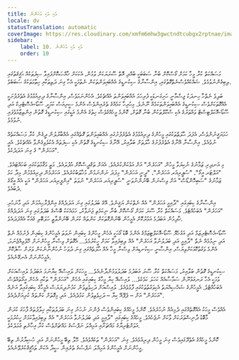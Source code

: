 ```yaml
---
title: އެކި އެކި އަހަންނު
locale: dv
statusTranslation: automatic
coverImage: https://res.cloudinary.com/xmfm6mhw3gwctndtcubgx2rptnae/image/upload/v1740468922/small_cover_tratado_de_psicologia_revolucionaria_a4c0dca4e0.webp
sidebar:
    label: 10. އެކި އެކި އަހަންނު
    order: 10
---
```

މަސައްކަތް ކުރާ މީހާ ކަމަށް ގޯސްކޮށް ބުނާ ސަބަބަކީ ބުއްދި އޮތް ސޫރަޔަކަށް ވުމުން، އެކަކަށް ޚާއްޞަކޮށްފައިވާ ސިފަތަކެއް ޙަޤީޤަތުގައި ލިބިގެންނުވުމެވެ. ޝައްކެއްވެސްނެތްގޮތުގައި، އިންސާނާގެ ސިކުނޑީގެ އެއްބައިވަންތަކަން ނެތުމަކީ އެހާ ގިނަ ދަތިތަކާއި ހިތާމަތަކުގެ ސަބަބެވެ.

ބަލިވެ ނެތްހާ ހިނދަކު ޖިސްމާނީ ހަށިގަނޑަކީ ފުރިހަމަ އެއްބައިވަންތަ އެއްޗެކެވެ. އެހެންނަމަވެސް، އިންސާނާގެ ދިރިއުޅުމުގެ އެތެރެފުށަކީ އެއްގޮތަކަށްވެސް ސިކުނޑީގެ އެއްބައިވަންތަކަމެއް ނޫނެވެ. މިހުރިހާ ކަމެއްގެ ތެރެއިންވެސް އެންމެ ސީރިއަސް ކަމަކީ، ސޫޑޯ-އެސޮޓެރިކް އަދި ސޫޑޯ-އޮކަލްޓިސްޓް ވައްތަރުގެ އެކި ސްކޫލްތަކުން ބުނާ ގޮތަށް، ކޮންމެ މީހެއްގެވެސް ހިތުގެ އެންމެ އަޑީގައި ސިކުނޑީގެ ގޮތުން އިންތިޒާމުވެފައި ނުވުމެވެ.

ހަމަޔަޤީނުންވެސް، އެފަދަ ޙާލަތްތަކުގައި މީހުންގެ ދިރިއުޅުމުގެ އެތެރެފުށުގައި އެއްބައިވަންތަ ގޮތެއްގައި އެއްބާރުލުން ދީގެން ކުރާ މަސައްކަތެއް ނުވެއެވެ. އިންސާނާ އޭނާގެ އެތެރެފުށުގެ ޙާލަތަށް ބަލާއިރު، އޭނާގެ ސިކުނޑީގެ ގޮތުން އެކި ސިފަތައް އެކުލެވިގެންވާ އެއްޗެކެވެ. އެއީ "އަހަރެން" ގެ ގިނަ އަދަދެކެވެ.

މި އަނދިރި ޒަމާނުގެ ނުކިޔަވާ މީހުން "އަހަރެން" އަށް އަޅުކަންކުރެއެވެ. އެއަށް ތަޤުދީސްކޮށް އުފުލައެވެ. މަތީ މަޤާމުތަކުގައި ބަހައްޓައެވެ. "އަލްޓަރ އީގޯ"، "ސުޕީރިއަރ އަހަރެން"، "ދީނީ އަހަރެން" މިފަދަ ނަންނަމުން މުޚާޠަބުކުރެއެވެ. އަހަރެމެން ދިރިއުޅެމުން މިދާ ކަޅު ޒަމާނުގެ "ސަބިހޮންޑޯސް" އަށް ވިސްނަން ބޭނުންނުވަނީ "ސުޕީރިއަރ އަހަރެން" ނުވަތަ "އިންފީރިއަރ އަހަރެން" އަކީ އެއް އީގޯގެ ދެބައެވެ.

އިންސާނާގެ ކިބައިގައި "ދާއިމީ އަހަރެން" އެއް ނެތްކަން ޔަޤީނެވެ. އޭގެ ބަދަލުގައި ގިނަ އަދަދެއްގެ އިންފްރާހިއުމަން އަދި މާނަހުރި "އަހަރެން" އެބަހުއްޓެވެ. މަސައްކަތް ކުރާ ސޫރަ ކަމަށް ގޯސްކޮށް ބުނާ ނިކަމެތި ޖަނަވާރު، ހަމައެކަކު ބޮސްގެ ބަދަލުގައި ގިނަ އަދަދެއްގެ ޚާދިމުން އަބަދުމެ އަމުރުކޮށް އެމީހުން ބޭނުންގޮތަކަށް ކަންތައް ކުރަން ބޭނުންވާތީ ހަލަބޮލި ގެއަކާ އެއްފަދައެވެ.

ސޫޑޯ-އެސޮޓެރިޒަމް އަދި އަގުހެޔޮ ސޫޑޯ-އޮކަލްޓިޒަމްގެ އެންމެ ބޮޑު ގޯހަކީ އެހެން މީހުންގެ ކިބައިން ނުވަތަ އެމީހުންގެ ކިބައިން ފެށުމެއް ނެތް އަދި ނިމުމެއް ނެތް "ދާއިމީ އަދި ބަދަލުނުވާ އަހަރެން" އެއް ލިބިފައިވާ ކަމަށް ހީކުރުމެވެ... އެގޮތަށް ވިސްނާ މީހުންނަށް ހޭލެވިއްޖެނަމަ، އެންމެ ވަގުތުކޮޅަކަށްވިޔަސް، އިންސާނީ ސިކުނޑިއަށް ވިސްނާ މީހާ އެއް ޙާލަތެއްގައި ގިނަ ދުވަހު ނުހުންނާނެކަން ވަރަށް ސާފުކޮށް އެމީހުންނަށް އެނގޭނެއެވެ.

ސިކުނޑީގެ ގޮތުން ބަލާއިރު، މަސައްކަތް ކުރާ ސޫރަ އަބަދުމެ ބަދަލުވަމުންދާނެއެވެ... މީހަކަށް ލުއިސްއޭ ކިޔާނަމަ އަބަދުމެ ލުއިސްއަކަށް ވުމަކީ އެހާ ރަނގަޅުނޫން ސަމާސާއެއް ކަހަލަ ކަމެކެވެ... ލުއިސްއޭ ކިޔާ މީހާގެ ކިބައިގައި އެހެން "އަހަރެން" ތަކާއި އެހެން އީގޯތައްވެސް އެބަހުއްޓެވެ. އެމީހުންގެ ޝަޚްސިއްޔަތު އެކިވަގުތުތަކުގައި ފާޅުވެއެވެ. ލުއިސްއަށް ދަހިވެތިވުން ކަމުނުދިޔަޔަސް އެމީހާގެ ކިބައިގައިވާ އަނެއް "އަހަރެން" އަށް – ޕެޕޭއޭ ކިޔާ – ދަހިވެތިވުން ކަމުދެއެވެ. އަދި މިގޮތަށް ކަންތައް ކުރިއަށްދެއެވެ.

އެއްވެސް މީހަކު އެއްގޮތެއްގައި ދެމިއެއް ނުހުރެއެވެ. ކޮންމެ މީހެއްގެ ކިބައިންވެސް ފެންނަ ނުހަނު ގިނަ ބަދަލުތަކާއި ޚިލާފުތައް ފާހަގަ ކުރަން މާބޮޑު ދާނިޝްވަރަކަށް ވާކަށް ނުޖެހެއެވެ. މީހެއްގެ ކިބައިގައި "ދާއިމީ އަދި ބަދަލުނުވާ އަހަރެން" އެއް ލިބިފައިވާކަމަށް ހީކުރުމަކީ އަވަށްޓެރިޔާގެ މައްޗަށާއި އަމިއްލަ ނަފްސުގެ މައްޗަށްވެސް ކުރާ އިހާނެތި ޢަމަލެކެވެ.

ކޮންމެ މީހެއްގެ އެތެރޭގައިވެސް ގިނަ މީހުން ދިރިއުޅެއެވެ. ގިނަ "އަހަރެން" ތަކެއްވެއެވެ. ހޭލާ ތިބޭ މީހުންނަށް އަދި ހުޝިޔާރުން ތިބޭ މީހުންނަށް އެމީހުންގެ އަމިއްލަ ނަފްސުގެ ތެރެއިން ސީދާ އެކަން ތަޙްޤީޤުކުރެވޭނެއެވެ.

